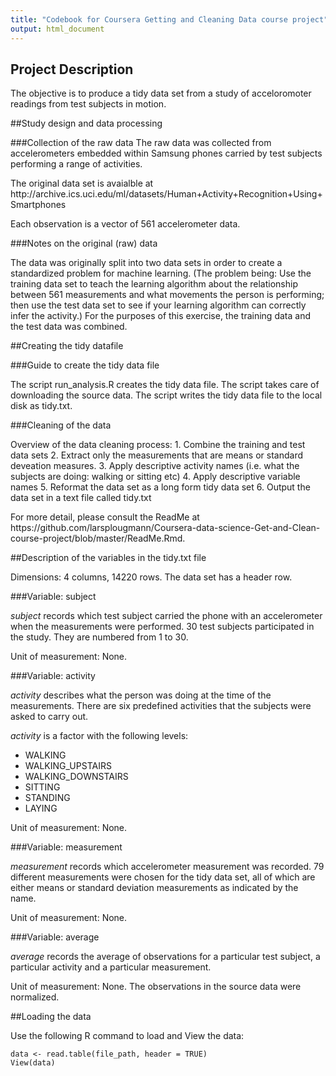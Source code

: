 ```yaml
---
title: "Codebook for Coursera Getting and Cleaning Data course project"
output: html_document
---
```


## Project Description

The objective is to produce a tidy data set from a study of acceloromoter readings from test subjects in motion.

##Study design and data processing

###Collection of the raw data
The raw data was collected from accelerometers embedded within Samsung phones carried by test subjects performing a range of activities.

The original data set is avaialble at http://archive.ics.uci.edu/ml/datasets/Human+Activity+Recognition+Using+Smartphones

Each observation is a vector of 561 accelerometer data.

###Notes on the original (raw) data 

The data was originally split into two data sets in order to create a standardized problem for machine learning. (The problem being: Use the training data set to teach the learning algorithm about the relationship between 561 measurements and what movements the person is performing; then use the test data set to see if your learning algorithm can correctly infer the activity.) For the purposes of this exercise, the training data and the test data was combined.

##Creating the tidy datafile

###Guide to create the tidy data file

The script run_analysis.R creates the tidy data file. The script takes care of downloading the source data. The script writes the tidy data file to the local disk as tidy.txt.

###Cleaning of the data

Overview of the data cleaning process:
1. Combine the training and test data sets
2. Extract only the measurements that are means or standard deveation measures.
3. Apply descriptive activity names (i.e. what the subjects are doing: walking or sitting etc)
4. Apply descriptive variable names
5. Reformat the data set as a long form tidy data set
6. Output the data set in a text file called tidy.txt

For more detail, please consult the ReadMe at https://github.com/larsplougmann/Coursera-data-science-Get-and-Clean-course-project/blob/master/ReadMe.Rmd.

##Description of the variables in the tidy.txt file
 
Dimensions: 4 columns, 14220 rows. The data set has a header row.

###Variable: subject

_subject_ records which test subject carried the phone with an accelerometer when the measurements were performed. 30 test subjects participated in the study. They are numbered from 1 to 30.

Unit of measurement: None.

###Variable: activity

_activity_ describes what the person was doing at the time of the measurements. There are six predefined activities that the subjects were asked to carry out.

_activity_ is a factor with the following levels:

* WALKING
* WALKING_UPSTAIRS
* WALKING_DOWNSTAIRS
* SITTING
* STANDING
* LAYING

Unit of measurement: None.

###Variable: measurement

_measurement_ records which accelerometer measurement was recorded. 79 different measurements were chosen for the tidy data set, all of which are either means or standard deviation measurements as indicated by the name.

Unit of measurement: None.

###Variable: average

_average_ records the average of observations for a particular test subject, a particular activity and a particular measurement.

Unit of measurement: None. The observations in the source data were normalized.

##Loading the data

Use the following R command to load and View the data:

```
data <- read.table(file_path, header = TRUE)
View(data)
```